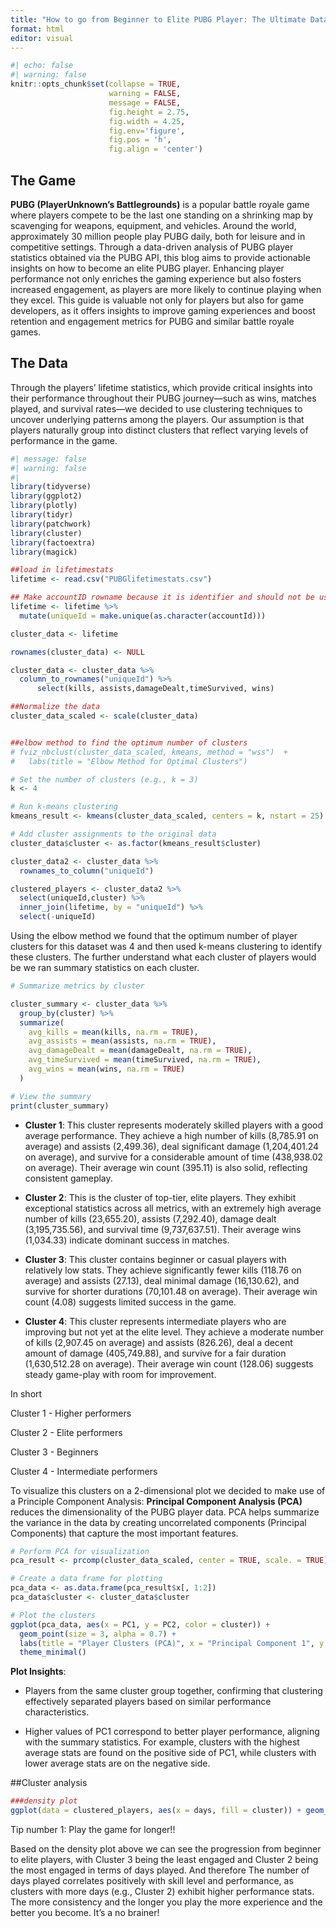 ```yaml
---
title: "How to go from Beginner to Elite PUBG Player: The Ultimate Data-driven Guide"
format: html
editor: visual
---
```


```r
#| echo: false
#| warning: false
knitr::opts_chunk$set(collapse = TRUE, 
                      warning = FALSE,
                      message = FALSE,
                      fig.height = 2.75, 
                      fig.width = 4.25,
                      fig.env='figure',
                      fig.pos = 'h',
                      fig.align = 'center')
```

## The Game

**PUBG (PlayerUnknown's Battlegrounds)** is a popular battle royale game where players compete to be the last one standing on a shrinking map by scavenging for weapons, equipment, and vehicles. Around the world, approximately 30 million people play PUBG daily, both for leisure and in competitive settings. Through a data-driven analysis of PUBG player statistics obtained via the PUBG API, this blog aims to provide actionable insights on how to become an elite PUBG player. Enhancing player performance not only enriches the gaming experience but also fosters increased engagement, as players are more likely to continue playing when they excel. This guide is valuable not only for players but also for game developers, as it offers insights to improve gaming experiences and boost retention and engagement metrics for PUBG and similar battle royale games.

## The Data

Through the players' lifetime statistics, which provide critical insights into their performance throughout their PUBG journey—such as wins, matches played, and survival rates—we decided to use clustering techniques to uncover underlying patterns among the players. Our assumption is that players naturally group into distinct clusters that reflect varying levels of performance in the game.

```r
#| message: false
#| warning: false
#| 
library(tidyverse)
library(ggplot2)
library(plotly)
library(tidyr)
library(patchwork)
library(cluster)
library(factoextra)
library(magick)

##load in lifetimestats 
lifetime <- read.csv("PUBGlifetimestats.csv")
```

```r

## Make accountID rowname because it is identifier and should not be used in clusterng 
lifetime <- lifetime %>%
  mutate(uniqueId = make.unique(as.character(accountId)))

cluster_data <- lifetime 

rownames(cluster_data) <- NULL

cluster_data <- cluster_data %>%
  column_to_rownames("uniqueId") %>%
      select(kills, assists,damageDealt,timeSurvived, wins)

##Normalize the data
cluster_data_scaled <- scale(cluster_data)


##elbow method to find the optimum number of clusters
# fviz_nbclust(cluster_data_scaled, kmeans, method = "wss")  +
#   labs(title = "Elbow Method for Optimal Clusters")

# Set the number of clusters (e.g., k = 3)
k <- 4

# Run k-means clustering
kmeans_result <- kmeans(cluster_data_scaled, centers = k, nstart = 25)

# Add cluster assignments to the original data
cluster_data$cluster <- as.factor(kmeans_result$cluster)

```

```r

cluster_data2 <- cluster_data %>%
  rownames_to_column("uniqueId")

clustered_players <- cluster_data2 %>%
  select(uniqueId,cluster) %>%
  inner_join(lifetime, by = "uniqueId") %>%
  select(-uniqueId)
```

Using the elbow method we found that the optimum number of player clusters for this dataset was 4 and then used k-means clustering to identify these clusters. The further understand what each cluster of players would be we ran summary statistics on each cluster.

```r


# Summarize metrics by cluster

cluster_summary <- cluster_data %>%
  group_by(cluster) %>%
  summarize(
    avg_kills = mean(kills, na.rm = TRUE),
    avg_assists = mean(assists, na.rm = TRUE),
    avg_damageDealt = mean(damageDealt, na.rm = TRUE),
    avg_timeSurvived = mean(timeSurvived, na.rm = TRUE),
    avg_wins = mean(wins, na.rm = TRUE)
  )

# View the summary
print(cluster_summary)
```

-   **Cluster 1**: This cluster represents moderately skilled players with a good average performance. They achieve a high number of kills (8,785.91 on average) and assists (2,499.36), deal significant damage (1,204,401.24 on average), and survive for a considerable amount of time (438,938.02 on average). Their average win count (395.11) is also solid, reflecting consistent gameplay.

-   **Cluster 2**: This is the cluster of top-tier, elite players. They exhibit exceptional statistics across all metrics, with an extremely high average number of kills (23,655.20), assists (7,292.40), damage dealt (3,195,735.56), and survival time (9,737,637.51). Their average wins (1,034.33) indicate dominant success in matches.

-   **Cluster 3**: This cluster contains beginner or casual players with relatively low stats. They achieve significantly fewer kills (118.76 on average) and assists (27.13), deal minimal damage (16,130.62), and survive for shorter durations (70,101.48 on average). Their average win count (4.08) suggests limited success in the game.

-   **Cluster 4**: This cluster represents intermediate players who are improving but not yet at the elite level. They achieve a moderate number of kills (2,907.45 on average) and assists (826.26), deal a decent amount of damage (405,749.88), and survive for a fair duration (1,630,512.28 on average). Their average win count (128.06) suggests steady game-play with room for improvement.

In short

Cluster 1 - Higher performers

Cluster 2 - Elite performers

Cluster 3 - Beginners

Cluster 4 - Intermediate performers

To visualize this clusters on a 2-dimensional plot we decided to make use of a Principle Component Analysis: **Principal Component Analysis (PCA)** reduces the dimensionality of the PUBG player data. PCA helps summarize the variance in the data by creating uncorrelated components (Principal Components) that capture the most important features.

```r
# Perform PCA for visualization
pca_result <- prcomp(cluster_data_scaled, center = TRUE, scale. = TRUE)

# Create a data frame for plotting
pca_data <- as.data.frame(pca_result$x[, 1:2])
pca_data$cluster <- cluster_data$cluster

# Plot the clusters
ggplot(pca_data, aes(x = PC1, y = PC2, color = cluster)) +
  geom_point(size = 3, alpha = 0.7) +
  labs(title = "Player Clusters (PCA)", x = "Principal Component 1", y = "Principal Component 2") +
  theme_minimal()


```

**Plot Insights**:

-   Players from the same cluster group together, confirming that clustering effectively separated players based on similar performance characteristics.

-   Higher values of PC1 correspond to better player performance, aligning with the summary statistics. For example, clusters with the highest average stats are found on the positive side of PC1, while clusters with lower average stats are on the negative side.

##Cluster analysis

```r
###density plot
ggplot(data = clustered_players, aes(x = days, fill = cluster)) + geom_density(alpha = 0.6) + xlim(0,1000) + ylim(0,0.02) + labs(x ="Number of Days ")

```

Tip number 1: Play the game for longer!!

Based on the density plot above we can see the progression from beginner to elite players, with Cluster 3 being the least engaged and Cluster 2 being the most engaged in terms of days played. And therefore The number of days played correlates positively with skill level and performance, as clusters with more days (e.g., Cluster 2) exhibit higher performance stats. The more consistency and the longer you play the more experience and the better you become. It's a no brainer!

```         
```
